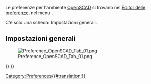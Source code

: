 <languages/>
Le preferenze per l'ambiente [[OpenSCAD_Workbench/it|OpenSCAD]] si trovano nel [[Preferences Editor/it|Editor delle preferenze]], nel menu {{MenuCommand|Modifica → Preferenze → OpenSCAD}}.

C'è solo una scheda: Impostazioni generali.

<span id="General_settings"></span>
== Impostazioni generali ==

[[File:Preference_OpenSCAD_Tab_01.png]]

{{OpenSCAD Tools navi{{#translation:}}}}
{{Userdocnavi{{#translation:}}}}
[[Category:Preferences{{#translation:}}]]